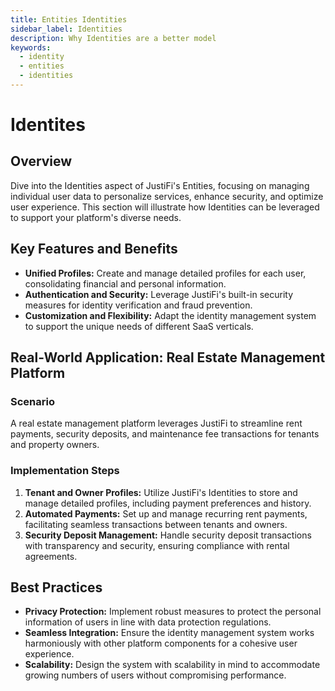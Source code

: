 ```yaml
---
title: Entities Identities
sidebar_label: Identities
description: Why Identities are a better model
keywords:
  - identity
  - entities
  - identities
---
```


# Identites

## Overview

Dive into the Identities aspect of JustiFi's Entities, focusing on managing individual user data
to personalize services, enhance security, and optimize user experience. This section will
illustrate how Identities can be leveraged to support your platform's diverse needs.

## Key Features and Benefits

- **Unified Profiles:** Create and manage detailed profiles for each user, consolidating financial
  and personal information.
- **Authentication and Security:** Leverage JustiFi's built-in security measures for identity
  verification and fraud prevention.
- **Customization and Flexibility:** Adapt the identity management system to support the unique
  needs of different SaaS verticals.

## Real-World Application: Real Estate Management Platform

### Scenario

A real estate management platform leverages JustiFi to streamline rent payments, security deposits,
and maintenance fee transactions for tenants and property owners.

### Implementation Steps

1. **Tenant and Owner Profiles:** Utilize JustiFi's Identities to store and manage detailed
   profiles, including payment preferences and history.
2. **Automated Payments:** Set up and manage recurring rent payments, facilitating seamless
   transactions between tenants and owners.
3. **Security Deposit Management:** Handle security deposit transactions with transparency and
   security, ensuring compliance with rental agreements.

## Best Practices

- **Privacy Protection:** Implement robust measures to protect the personal information of users
  in line with data protection regulations.
- **Seamless Integration:** Ensure the identity management system works harmoniously with other
  platform components for a cohesive user experience.
- **Scalability:** Design the system with scalability in mind to accommodate growing numbers of
  users without compromising performance.
